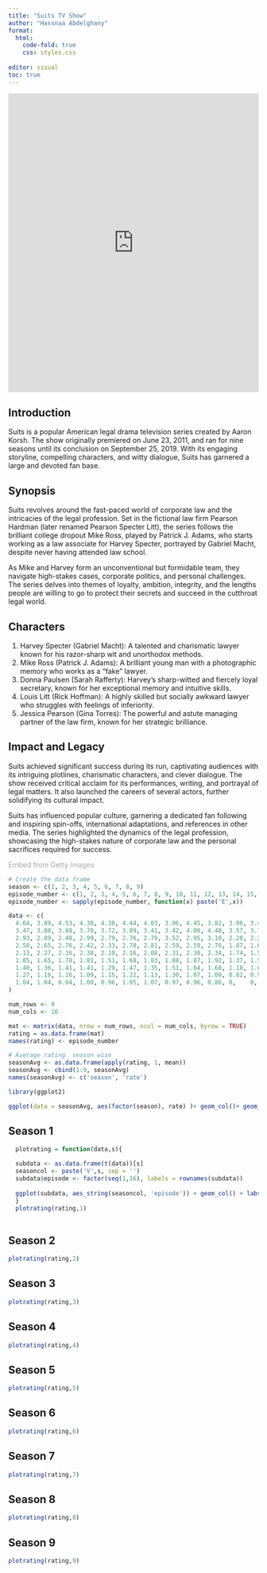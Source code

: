 ```yaml
---
title: "Suits TV Show"
author: "Hassnaa Abdelghany"
format: 
  html:
    code-fold: true
    css: styles.css
    
editor: visual
toc: true
---
```


<div>
<iframe width= 100% height= 600px src="https://www.youtube.com/embed/cUnkjEIW2-o" title="YouTube video player" frameborder="0" allow="accelerometer; autoplay; clipboard-write; encrypted-media; gyroscope; picture-in-picture; web-share" allowfullscreen></iframe>
</div>


## Introduction

Suits is a popular American legal drama television series created by Aaron Korsh. The show originally premiered on June 23, 2011, and ran for nine seasons until its conclusion on September 25, 2019. With its engaging storyline, compelling characters, and witty dialogue, Suits has garnered a large and devoted fan base.

## Synopsis
Suits revolves around the fast-paced world of corporate law and the intricacies of the legal profession. Set in the fictional law firm Pearson Hardman (later renamed Pearson Specter Litt), the series follows the brilliant college dropout Mike Ross, played by Patrick J. Adams, who starts working as a law associate for Harvey Specter, portrayed by Gabriel Macht, despite never having attended law school.

As Mike and Harvey form an unconventional but formidable team, they navigate high-stakes cases, corporate politics, and personal challenges. The series delves into themes of loyalty, ambition, integrity, and the lengths people are willing to go to protect their secrets and succeed in the cutthroat legal world.

## Characters
1.  Harvey Specter (Gabriel Macht): A talented and charismatic lawyer known for his razor-sharp wit and unorthodox methods.
2.  Mike Ross (Patrick J. Adams): A brilliant young man with a photographic memory who works as a "fake" lawyer.
3.  Donna Paulsen (Sarah Rafferty): Harvey's sharp-witted and fiercely loyal secretary, known for her exceptional memory and intuitive skills.
4.  Louis Litt (Rick Hoffman): A highly skilled but socially awkward lawyer who struggles with feelings of inferiority.
5.  Jessica Pearson (Gina Torres): The powerful and astute managing partner of the law firm, known for her strategic brilliance.

## Impact and Legacy

Suits achieved significant success during its run, captivating audiences with its intriguing plotlines, charismatic characters, and clever dialogue. The show received critical acclaim for its performances, writing, and portrayal of legal matters. It also launched the careers of several actors, further solidifying its cultural impact.

Suits has influenced popular culture, garnering a dedicated fan following and inspiring spin-offs, international adaptations, and references in other media. The series highlighted the dynamics of the legal profession, showcasing the high-stakes nature of corporate law and the personal sacrifices required for success.

<div class="picture-bar">
  <a id='9o1EfQg-SJ1PIuhElvdBeg' class='gie-slideshow' href='http://www.gettyimages.com/detail/463517113' target='_blank' style='color:#a7a7a7;text-decoration:none;font-weight:normal !important;border:none;display:inline-block;'>Embed from Getty Images</a><script>window.gie=window.gie||function(c){(gie.q=gie.q||[]).push(c)};gie(function(){gie.widgets.load({id:'9o1EfQg-SJ1PIuhElvdBeg',sig:'Pi2lHb1phuSXkpbtDL2rf16Ho97sqr_4RScJ83pkcv0=',w:'594px',h:'271px',items:'463517113,144693170,146233772,159516080',caption: true ,tld:'com',is360: false })});</script><script src='//embed-cdn.gettyimages.com/widgets.js' charset='utf-8' async></script>
</div>

```r
# Create the data frame
season <- c(1, 2, 3, 4, 5, 6, 7, 8, 9)
episode_number <- c(1, 2, 3, 4, 5, 6, 7, 8, 9, 10, 11, 12, 13, 14, 15, 16)
episode_number <- sapply(episode_number, function(x) paste('E',x))

data <- c(
  4.64, 3.89, 4.53, 4.38, 4.38, 4.44, 4.03, 3.96, 4.45, 3.82, 3.96, 3.47, 0,    0,    0,    0,
  3.47, 3.80, 3.88, 3.70, 3.72, 3.89, 3.41, 3.42, 4.00, 4.48, 3.57, 3.75, 3.36, 3.07, 2.90, 3.20,
  2.93, 2.89, 2.48, 2.99, 2.79, 2.76, 2.79, 3.52, 2.95, 3.16, 2.28, 2.28, 2.35, 2.53, 2.50, 2.40,
  2.50, 2.65, 2.76, 2.42, 2.33, 2.70, 2.81, 2.59, 2.59, 2.76, 1.87, 1.67, 1.46, 1.70, 1.80, 1.55,
  2.13, 2.27, 2.16, 2.38, 2.10, 2.16, 2.08, 2.31, 2.30, 2.34, 1.74, 1.51, 1.71, 1.58, 1.73, 1.71,
  1.85, 1.65, 1.78, 1.81, 1.51, 1.68, 1.83, 1.88, 1.87, 1.92, 1.37, 1.53, 1.28, 1.21, 1.25, 1.13,
  1.40, 1.36, 1.41, 1.41, 1.29, 1.47, 1.35, 1.51, 1.64, 1.68, 1.18, 1.06, 0.95, 0.99, 1.09, 1.07,
  1.27, 1.18, 1.16, 1.09, 1.15, 1.22, 1.13, 1.30, 1.07, 1.08, 0.82, 0.91, 0.77, 0.78, 0.69, 0.74,
  1.04, 1.04, 0.94, 1.00, 0.96, 1.05, 1.07, 0.97, 0.96, 0.86, 0,    0,    0,    0,    0,    0
)

num_rows <- 9
num_cols <- 16

mat <- matrix(data, nrow = num_rows, ncol = num_cols, byrow = TRUE)
rating = as.data.frame(mat)
names(rating) <- episode_number

# Average rating  season wise
seasonAvg <- as.data.frame(apply(rating, 1, mean))
seasonAvg <- cbind(1:9, seasonAvg)
names(seasonAvg) <- c('season', 'rate')

library(ggplot2)

ggplot(data = seasonAvg, aes(factor(season), rate) )+ geom_col()+ geom_hline(yintercept = mean(seasonAvg$rate)) + labs(title = "Season Average Rating", x = "Episode")


```
::: {.panel-tabset}

## Season 1

```r

  plotrating = function(data,s){

  subdata <- as.data.frame(t(data))[s]
  seasoncol <- paste('V',s, sep = '')
  subdata$episode <- factor(seq(1,16), labels = rownames(subdata))
  
  ggplot(subdata, aes_string(seasoncol, 'episode')) + geom_col() + labs(title = "Seaon Rating per Episode", x= 'Rating' ) 
  }
  plotrating(rating,1)
  
```

## Season 2

```r
plotrating(rating,2)
```

## Season 3


```r
plotrating(rating,3)
```

## Season 4

```r
plotrating(rating,4)
```

## Season 5

```r
plotrating(rating,5)
```

## Season 6


```r
plotrating(rating,6)
```

## Season 7


```r
plotrating(rating,7)
```

## Season 8

```r
plotrating(rating,8)
```

## Season 9

```r
plotrating(rating,9)
```
:::